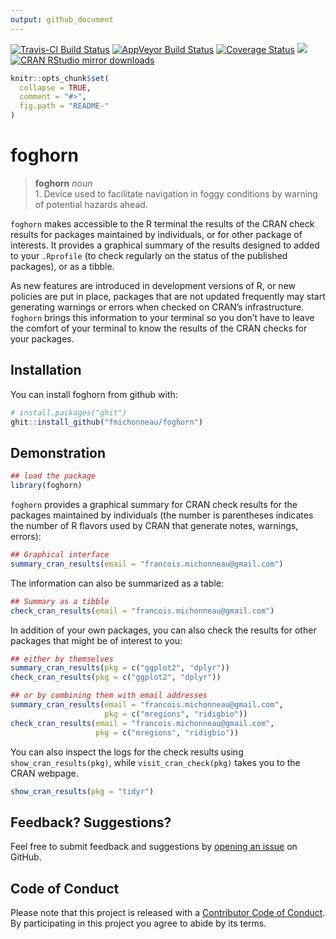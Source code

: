 ```yaml
---
output: github_document
---
```


<!-- README.md is generated from README.Rmd. Please edit that file -->


[![Travis-CI Build Status](https://travis-ci.org/fmichonneau/foghorn.svg?branch=master)](https://travis-ci.org/fmichonneau/foghorn)
[![AppVeyor Build Status](https://ci.appveyor.com/api/projects/status/github/fmichonneau/foghorn?branch=master&svg=true)](https://ci.appveyor.com/project/fmichonneau/foghorn)
[![Coverage Status](https://img.shields.io/codecov/c/github/fmichonneau/foghorn/master.svg)](https://codecov.io/github/fmichonneau/foghorn?branch=master)
[![](http://www.r-pkg.org/badges/version/foghorn)](http://www.r-pkg.org/pkg/foghorn)
[![CRAN RStudio mirror downloads](http://cranlogs.r-pkg.org/badges/foghorn)](http://www.r-pkg.org/pkg/foghorn)

```r
knitr::opts_chunk$set(
  collapse = TRUE,
  comment = "#>",
  fig.path = "README-"
)
```

# foghorn

> **foghorn** *noun* <br>
>     1. Device used to facilitate navigation in foggy conditions by warning of
>        potential hazards ahead.

`foghorn` makes accessible to the R terminal the results of the CRAN check
results for packages maintained by individuals, or for other package of
interests. It provides a graphical summary of the results designed to added to
your `.Rprofile` (to check regularly on the status of the published packages),
or as a tibble.

As new features are introduced in development versions of R, or new policies are
put in place, packages that are not updated frequently may start generating
warnings or errors when checked on CRAN's infrastructure. `foghorn` brings this
information to your terminal so you don't have to leave the comfort of your
terminal to know the results of the CRAN checks for your packages.

## Installation

You can install foghorn from github with:

```r
# install.packages("ghit")
ghit::install_github("fmichonneau/foghorn")
```

## Demonstration

```r
## load the package
library(foghorn)
```

`foghorn` provides a graphical summary for CRAN check results for the packages
maintained by individuals (the number is parentheses indicates the number of R
flavors used by CRAN that generate notes, warnings, errors):

```r
## Graphical interface
summary_cran_results(email = "francois.michonneau@gmail.com")
```

The information can also be summarized as a table:

```r
## Summary as a tibble
check_cran_results(email = "francois.michonneau@gmail.com")
```

In addition of your own packages, you can also check the results for other
packages that might be of interest to you:

```r
## either by themselves
summary_cran_results(pkg = c("ggplot2", "dplyr"))
check_cran_results(pkg = c("ggplot2", "dplyr"))

## or by combining them with email addresses
summary_cran_results(email = "francois.michonneau@gmail.com",
                     pkg = c("mregions", "ridigbio"))
check_cran_results(email = "francois.michonneau@gmail.com",
                   pkg = c("mregions", "ridigbio"))
```

You can also inspect the logs for the check results using
`show_cran_results(pkg)`, while `visit_cran_check(pkg)` takes you to the CRAN
webpage.

```r
show_cran_results(pkg = "tidyr")
```

## Feedback? Suggestions?

Feel free to submit feedback and suggestions
by [opening an issue](https://github.com/fmichonneau/foghorn/issues/new) on
GitHub.

## Code of Conduct

Please note that this project is released with
a [Contributor Code of Conduct](CONDUCT.md). By participating in this project
you agree to abide by its terms.
